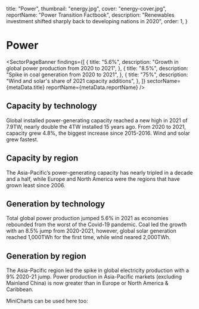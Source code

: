   title: "Power",
  thumbnail: "energy.jpg",
  cover: "energy-cover.jpg",
  reportName: "Power Transition Factbook",
  description:
    "Renewables investment shifted sharply back to developing nations in 2020",
  order: 1,
}



# Power

<SectorPageBanner
  findings={[
    {
      title: "5.6%",
      description: "Growth in global power production from 2020 to 2021",
    },
    {
      title: "8.5%",
      description: "Spike in coal generation from 2020 to 2021",
    },
    {
      title: "75%",
      description: "Wind and solar's share of 2021 capacity additions",
    },
  ]}
  sectorName={metaData.title}
  reportName={metaData.reportName}
/>

## Capacity by technology

Global installed power-generating capacity reached a new high in 2021 of 7.9TW, nearly double the 4TW installed 15 years ago. From 2020 to 2021, capacity grew 4.8%, the biggest increase since 2015-2016. Wind and solar grew fastest.

<AreaChart
  indicator="Capacity by technology"
  unit="GW"
  src="/power/capacity_by_technology.csv"
  precision={1}
/>

## Capacity by region

The Asia-Pacific’s power-generating capacity has nearly tripled in a decade and a half, while Europe and North America were the regions that have grown least since 2006.

<AreaChart
  indicator="Capacity by region"
  unit="GW"
  src="/power/capacity_by_region.csv"
  precision={1}
  chartNotes="'Unknown' represents capacity that could not be attributed to a specific region."
/>

## Generation by technology

Total global power production jumped 5.6% in 2021 as economies rebounded from the worst of the Covid-19 pandemic. Coal led the growth with an 8.5% jump from 2020-2021, however, global solar generation reached 1,000TWh for the first time, while wind neared 2,000TWh.

<AreaChart
  indicator="Generation by technology"
  unit="GWh"
  src="/power/generation_by_technology.csv"
  precision={1}
/>

## Generation by region

The Asia-Pacific region led the spike in global electricity production with a 9% 2020-21 jump. Power production in Asia-Pacific markets (excluding Mainland China) is now greater than in Europe or North America & Caribbean.

<AreaChart
  indicator="Generation by region"
  unit="GWh"
  src="/power/generation_by_region.csv"
  precision={1}
/>

MiniCharts can be used here too:

<MiniChart src="/data/sector/power/top_10_markets_for_solar_total_capacity_2022.csv" />
